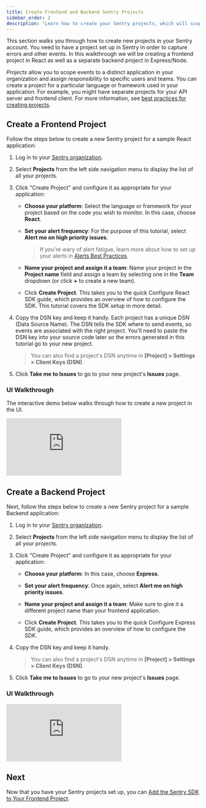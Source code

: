 ```yaml
---
title: Create Frontend and Backend Sentry Projects
sidebar_order: 2
description: "Learn how to create your Sentry projects, which will scope events to distinct pieces of your application landscape."
---
```


This section walks you through how to create new projects in your Sentry account. You need to have a project set up in Sentry in order to capture errors and other events. In this walkthrough we will be creating a frontend project in React as well as a separate backend project in Express/Node.

_Projects_ allow you to scope events to a distinct application in your organization and assign responsibility to specific users and teams. You can create a project for a particular language or framework used in your application. For example, you might have separate projects for your API server and frontend client. For more information, see [best practices for creating projects](/organization/getting-started/#4-create-projects).

## Create a Frontend Project

Follow the steps below to create a new Sentry project for a sample React application:

1. Log in to your [Sentry organization](https://sentry.io).

1. Select **Projects** from the left side navigation menu to display the list of all your projects.

1. Click "Create Project" and configure it as appropriate for your application:

    - **Choose your platform**: Select the language or framework for your project based on the code you wish to monitor. In this case, choose **React**.

    - **Set your alert frequency**: For the purpose of this tutorial, select **Alert me on high priority issues**.

      > If you're wary of alert fatigue, learn more about how to set up your alerts in [Alerts Best Practices](/product/alerts/best-practices/).

    - **Name your project and assign it a team**: Name your project in the **Project name** field and assign a team by selecting one in the **Team** dropdown (or click **+** to create a new team).

    - Click **Create Project**. This takes you to the quick Configure React SDK guide, which provides an overview of how to configure the SDK. This tutorial covers the SDK setup in more detail.

1. Copy the DSN key and keep it handy. Each project has a unique DSN (Data Source Name). The DSN tells the SDK where to send events, so events are associated with the right project. You'll need to paste the DSN key into your source code later so the errors generated in this tutorial go to your new project.

   > You can also find a project's DSN anytime in **[Project] > Settings > Client Keys (DSN)**.

1. Click **Take me to Issues** to go to your new project's **Issues** page.

### UI Walkthrough

The interactive demo below walks through how to create a new project in the UI.

<div style={{"height":"0px","paddingBottom":"calc(56.88524590163935% + 41px)","position":"relative","width":"100%"}}>
  <iframe
    src="https://demo.arcade.software/IUuJGLUBdRIa2yBFE35v?embed"
    frameborder="0"
    loading="lazy"
    webkitallowfullscreen
    mozallowfullscreen
    allowfullscreen
    allow="fullscreen;"
    style={{"colorScheme":"light","height":"100%","left":"0px","position":"absolute","top":"0px","width":"100%"}}
    title="FE Tutorial -> Create Project"
  ></iframe>
</div>

## Create a Backend Project

Next, follow the steps below to create a new Sentry project for a sample Backend application:

1. Log in to your [Sentry organization](https://sentry.io).

1. Select **Projects** from the left side navigation menu to display the list of all your projects.

1. Click "Create Project" and configure it as appropriate for your application:

    - **Choose your platform**: In this case, choose **Express**.

    - **Set your alert frequency**: Once again, select **Alert me on high priority issues**.

    - **Name your project and assign it a team**: Make sure to give it a different project name than your frontend application.

    - Click **Create Project**. This takes you to the quick Configure Express SDK guide, which provides an overview of how to configure the SDK.

1. Copy the DSN key and keep it handy.

   > You can also find a project's DSN anytime in **[Project] > Settings > Client Keys (DSN)**.

1. Click **Take me to Issues** to go to your new project's **Issues** page.

### UI Walkthrough

<div style={{"height":"0px","paddingBottom":"calc(56.88524590163935% + 41px)","position":"relative","width":"100%"}}>
  <iframe
    src="https://demo.arcade.software/YXX8LAOHGSP4mWWBMMtM?embed"
    frameborder="0"
    loading="lazy"
    webkitallowfullscreen
    mozallowfullscreen
    allowfullscreen
    allow="fullscreen;"
    style={{"colorScheme":"light","height":"100%","left":"0px","position":"absolute","top":"0px","width":"100%"}}
    title="Tracing Tutorial -> Create Express Project"
  ></iframe>
</div>



## Next

Now that you have your Sentry projects set up, you can [Add the Sentry SDK to Your Frontend Project](/product/sentry-basics/distributed-tracing/initialize-sentry-sdk-frontend/).
